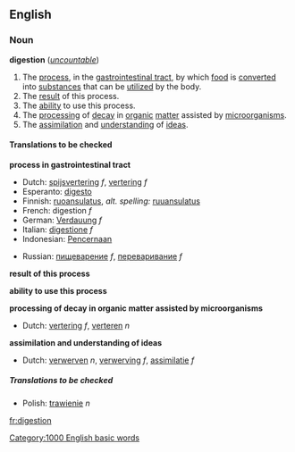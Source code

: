 ==English==
===Noun===
{{wikipedia}}
'''digestion''' (''[[uncountable]]'')

#The [[process]], in the [[gastrointestinal tract]], by which [[food]] is [[convert]]ed into [[substance]]s that can be [[utilize]]d by the body.
#The [[result]] of this process.
#The [[ability]] to use this process.
#The [[processing]] of [[decay]] in [[organic]] [[matter]] assisted by [[microorganism]]s.
#The [[assimilation]] and [[understanding]] of [[idea]]s.

====Translations to be checked====

'''process in gastrointestinal tract'''
{{top}}
*Dutch: [[spijsvertering]] ''f'', [[vertering]] ''f''
*Esperanto: [[digesto]]
*Finnish: [[ruoansulatus]], ''alt. spelling:'' [[ruuansulatus]]
*French: digestion ''f''
*German: [[Verdauung]] ''f''
*Italian: [[digestione]] ''f''
*Indonesian: [[Pencernaan]] 
{{mid}}
*Russian: [[пищеварение]] ''f'', [[переваривание]] ''f''
{{bottom}}

'''result of this process'''
{{top}}
{{mid}}
{{bottom}}

'''ability to use this process'''
{{top}}
{{mid}}
{{bottom}}

'''processing of decay in organic matter assisted by microorganisms'''
{{top}}
*Dutch: [[vertering]] ''f'', [[verteren]] ''n''
{{mid}}
{{bottom}}

'''assimilation and understanding of ideas'''
{{top}}
*Dutch: [[verwerven]] ''n'', [[verwerving]] ''f'', [[assimilatie]] ''f''
{{mid}}
{{bottom}}

=====Translations to be checked=====
<!--Remove this section once all of the translations below have been moved into the tables above.-->
{{checktrans}}

*Polish: [[trawienie]] ''n''

[[Category:1000 English basic words]]

[[fr:digestion]]